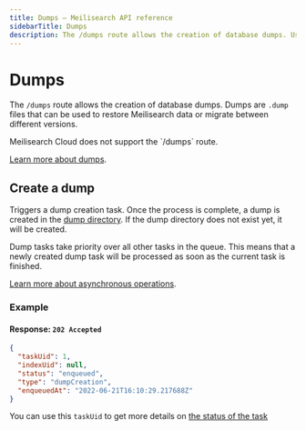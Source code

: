 ```yaml
---
title: Dumps — Meilisearch API reference
sidebarTitle: Dumps
description: The /dumps route allows the creation of database dumps. Use dumps to migrate Meilisearch to a new version.
---
```


# Dumps

The `/dumps` route allows the creation of database dumps. Dumps are `.dump` files that can be used to restore Meilisearch data or migrate between different versions.

<Warning>
Meilisearch Cloud does not support the `/dumps` route.
</Warning>

[Learn more about dumps](/learn/advanced/dumps).

## Create a dump

<RouteHighlighter method="POST" route="/dumps"/>

Triggers a dump creation task. Once the process is complete, a dump is created in the [dump directory](/learn/self_hosted/configure_meilisearch_at_launch#dump-directory). If the dump directory does not exist yet, it will be created.

Dump tasks take priority over all other tasks in the queue. This means that a newly created dump task will be processed as soon as the current task is finished.

[Learn more about asynchronous operations](/learn/async/asynchronous_operations).

### Example

<CodeSamples id="post_dump_1" />

#### Response: `202 Accepted`

```json
{
  "taskUid": 1,
  "indexUid": null,
  "status": "enqueued",
  "type": "dumpCreation",
  "enqueuedAt": "2022-06-21T16:10:29.217688Z"
}
```

You can use this `taskUid` to get more details on [the status of the task](/reference/api/tasks#get-one-task)
